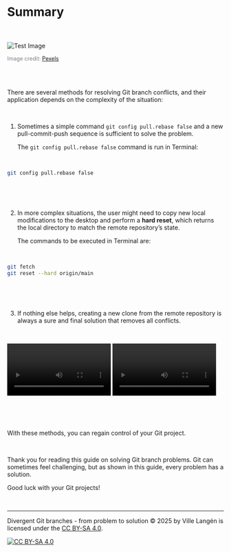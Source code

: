 # Summary{#final-summary}

<br><br> <img src="images/summary.jpg" alt="Test Image" style="max-width: 100%; height: auto;"/>

<figcaption style="font-size: 0.9em; color: gray; margin-top: 5px;">

Image credit: <a href="https://www.pexels.com/photo/person-holding-a-book-3832028/" target="_blank">Pexels</a>

</figcaption>

<br><br>


There are several methods for resolving Git branch conflicts, and their application depends on the complexity of the situation:

\

1. Sometimes a simple command `git config pull.rebase false` and a new pull-commit-push sequence is sufficient to solve the problem.

   The `git config pull.rebase false` command is run in Terminal:
    
\

```bash
git config pull.rebase false
```

\

\

2. In more complex situations, the user might need to copy new local modifications to the desktop and perform a **hard reset**, which returns the local directory to match the remote repository's state.

   The commands to be executed in Terminal are:
   
\

```bash
git fetch
git reset --hard origin/main
```

\

\

3. If nothing else helps, creating a new clone from the remote repository is always a sure and final solution that removes all conflicts.

\

![](images/Jan-11-2025-01-16-58.mp4){width=47.9%} ![](images/Jan-11-2025-01-18-33.mp4){width=47.9%}

\

\


With these methods, you can regain control of your Git project.

\

Thank you for reading this guide on solving Git branch problems. Git can sometimes feel challenging, but as shown in this guide, every problem has a solution.

Good luck with your Git projects!

\

------------------------------------------------------------------------

Divergent Git branches - from problem to solution © 2025 by Ville Langén is licensed under the [CC BY-SA 4.0](https://creativecommons.org/licenses/by-sa/4.0/?ref=chooser-v1).

[![CC BY-SA 4.0](https://licensebuttons.net/l/by-sa/4.0/88x31.png)](https://creativecommons.org/licenses/by-sa/4.0/)
